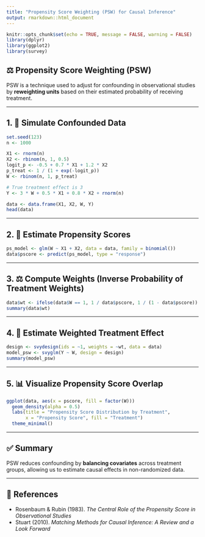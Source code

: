 ```yaml
---
title: "Propensity Score Weighting (PSW) for Causal Inference"
output: rmarkdown::html_document
---
```


```r
knitr::opts_chunk$set(echo = TRUE, message = FALSE, warning = FALSE)
library(dplyr)
library(ggplot2)
library(survey)
```

## ⚖️ Propensity Score Weighting (PSW)

PSW is a technique used to adjust for confounding in observational studies by **reweighting units** based on their estimated probability of receiving treatment.

---

## 1. 🧪 Simulate Confounded Data

```r
set.seed(123)
n <- 1000

X1 <- rnorm(n)
X2 <- rbinom(n, 1, 0.5)
logit_p <- -0.5 + 0.7 * X1 + 1.2 * X2
p_treat <- 1 / (1 + exp(-logit_p))
W <- rbinom(n, 1, p_treat)

# True treatment effect is 3
Y <- 3 * W + 0.5 * X1 + 0.8 * X2 + rnorm(n)

data <- data.frame(X1, X2, W, Y)
head(data)
```

---

## 2. 🎯 Estimate Propensity Scores

```r
ps_model <- glm(W ~ X1 + X2, data = data, family = binomial())
data$pscore <- predict(ps_model, type = "response")
```

---

## 3. ⚖️ Compute Weights (Inverse Probability of Treatment Weights)

```r
data$wt <- ifelse(data$W == 1, 1 / data$pscore, 1 / (1 - data$pscore))
summary(data$wt)
```

---

## 4. 🧮 Estimate Weighted Treatment Effect

```r
design <- svydesign(ids = ~1, weights = ~wt, data = data)
model_psw <- svyglm(Y ~ W, design = design)
summary(model_psw)
```

---

## 5. 📊 Visualize Propensity Score Overlap

```r
ggplot(data, aes(x = pscore, fill = factor(W)))
  geom_density(alpha = 0.5)
  labs(title = "Propensity Score Distribution by Treatment",
       x = "Propensity Score", fill = "Treatment")
  theme_minimal()
```

---

## ✅ Summary

PSW reduces confounding by **balancing covariates** across treatment groups, allowing us to estimate causal effects in non-randomized data.

---

## 📖 References

- Rosenbaum & Rubin (1983). *The Central Role of the Propensity Score in Observational Studies*
- Stuart (2010). *Matching Methods for Causal Inference: A Review and a Look Forward*